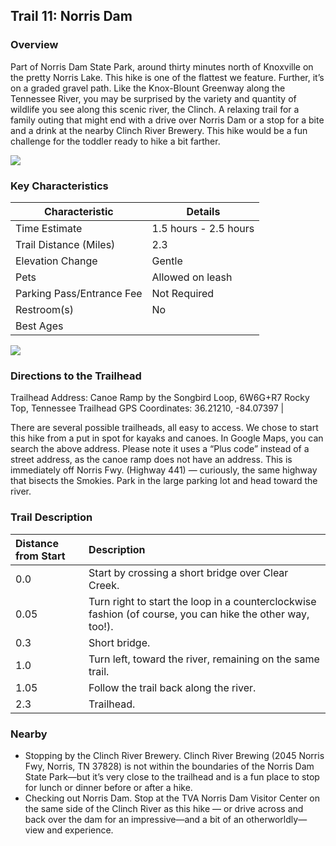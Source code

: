 ## Trail 11: Norris Dam

### Overview

Part of Norris Dam State Park, around thirty minutes north of Knoxville on the pretty Norris Lake. This hike is one of the flattest we feature. Further, it's on a graded gravel path. Like the Knox-Blount Greenway along the Tennessee River, you may be surprised by the variety and quantity of wildlife you see along this scenic river, the Clinch. A relaxing trail for a family outing that might end with a drive over Norris Dam or a stop for a bite and a drink at the nearby Clinch River Brewery. This hike would be a fun challenge for the toddler ready to hike a bit farther.

![](img/trail-11-figure-01.jpg)

### Key Characteristics

| **Characteristic**     | **Details**         |
|-------------------------|---------------------|
| Time Estimate          | 1.5 hours - 2.5 hours           |
| Trail Distance (Miles) | 2.3                 |
| Elevation Change       | Gentle          |
| Pets                   | Allowed on leash         |
| Parking Pass/Entrance Fee | Not Required         |
| Restroom(s)            | No      |
| Best Ages              |                     |

![](maps/trail-11-map.jpeg)

### Directions to the Trailhead

Trailhead Address: Canoe Ramp by the Songbird Loop, 6W6G+R7 Rocky Top, Tennessee Trailhead GPS Coordinates: 36.21210, -84.07397 \|

There are several possible trailheads, all easy to access. We chose to start this hike from a put in spot for kayaks and canoes. In Google Maps, you can search the above address. Please note it uses a "Plus code" instead of a street address, as the canoe ramp does not have an address. This is immediately off Norris Fwy. (Highway 441) --- curiously, the same highway that bisects the Smokies. Park in the large parking lot and head toward the river.

### Trail Description

| Distance from Start | Description                                                                                               |
|:----------|:-----------------------------------|
| 0.0                 | Start by crossing a short bridge over Clear Creek.                                                        |
| 0.05                | Turn right to start the loop in a counterclockwise fashion (of course, you can hike the other way, too!). |
| 0.3                 | Short bridge.                                                                                             |
| 1.0                 | Turn left, toward the river, remaining on the same trail.                                                 |
| 1.05                | Follow the trail back along the river.                                                                    |
| 2.3                 | Trailhead.                                                                                                |

### Nearby

-   Stopping by the Clinch River Brewery. Clinch River Brewing (2045 Norris Fwy, Norris, TN 37828) is not within the boundaries of the Norris Dam State Park---but it's very close to the trailhead and is a fun place to stop for lunch or dinner before or after a hike.
-   Checking out Norris Dam. Stop at the TVA Norris Dam Visitor Center on the same side of the Clinch River as this hike --- or drive across and back over the dam for an impressive---and a bit of an otherworldly---view and experience.

